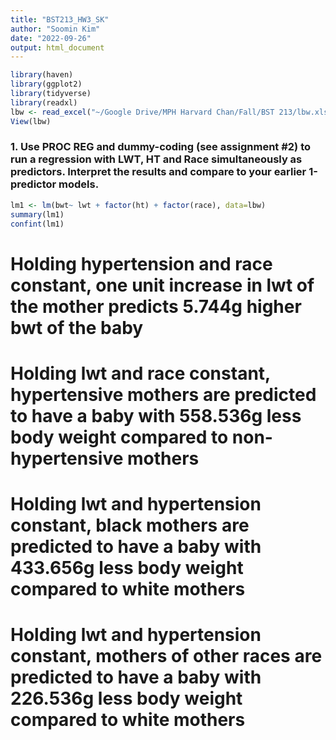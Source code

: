 ```yaml
---
title: "BST213_HW3_SK"
author: "Soomin Kim"
date: "2022-09-26"
output: html_document
---
```


```r
library(haven)
library(ggplot2)
library(tidyverse)
library(readxl)
lbw <- read_excel("~/Google Drive/MPH Harvard Chan/Fall/BST 213/lbw.xls")
View(lbw)
```

### 1.	Use PROC REG and dummy-coding (see assignment #2) to run a regression with LWT, HT and Race simultaneously as predictors.  Interpret the results and compare to your earlier 1-predictor models.

```r
lm1 <- lm(bwt~ lwt + factor(ht) + factor(race), data=lbw)
summary(lm1)
confint(lm1)
```

# Holding hypertension and race constant, one unit increase in lwt of the mother predicts 5.744g higher bwt of the baby
# Holding lwt and race constant, hypertensive mothers are predicted to have a baby with 558.536g less body weight compared to non-hypertensive mothers
# Holding lwt and hypertension constant, black mothers are predicted to have a baby with 433.656g less body weight compared to white mothers
# Holding lwt and hypertension constant, mothers of other races are predicted to have a baby with 226.536g less body weight compared to white mothers
